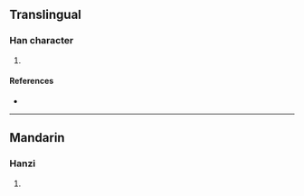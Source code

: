 {{character info/new}}
==Translingual==

===Han character===
{{Han char|rn=96|rad=玉|as=10|sn=15|four=|canj=EUMGI|ids=⿱流玉}}

# {{defn|Han|sort=玉10}}

====References====
* {{Han ref|kx=0739.120|dkj=21160|dj=1149.170|hdz=21133.010|uh=746C|ud=29804}}

----

==Mandarin==

===Hanzi===
{{cmn-hanzi|pin=[[liú]] ([[liu2]])|wg=liu<sup>2</sup>}}

# {{defn|lang=cmn|sort=玉10}}